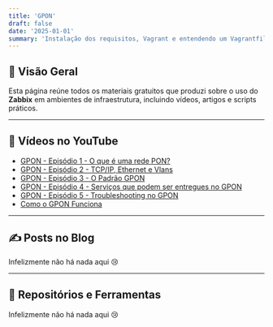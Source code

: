 ```yaml
---
title: 'GPON'
draft: false
date: '2025-01-01'
summary: 'Instalação dos requisitos, Vagrant e entendendo um Vagrantfile'
---
```


## 🧠 Visão Geral

Esta página reúne todos os materiais gratuitos que produzi sobre o uso do **Zabbix** em ambientes de infraestrutura, incluindo vídeos, artigos e scripts práticos.

---

## 🎥 Vídeos no YouTube

- [GPON - Episódio 1 - O que é uma rede PON?](https://youtu.be/r8MKyppI0Yo)
- [GPON - Episódio 2 - TCP/IP, Ethernet e Vlans](https://youtu.be/T28i9RZElnU)
- [GPON - Episódio 3 - O Padrão GPON](https://youtu.be/E068N41MllA)
- [GPON - Episódio 4 - Serviços que podem ser entregues no GPON](https://youtu.be/DrttKKDA84c)
- [GPON - Episódio 5 - Troubleshooting no GPON](https://youtu.be/Gjm2G12MJfg)
- [Como o GPON Funciona](https://youtu.be/Q-QpxslckrM)

---

## ✍️ Posts no Blog

Infelizmente não há nada aqui 😢

---

## 🧰 Repositórios e Ferramentas

Infelizmente não há nada aqui 😢
